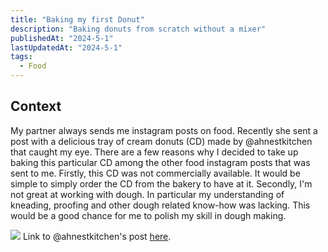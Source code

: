 ```yaml
---
title: "Baking my first Donut"
description: "Baking donuts from scratch without a mixer"
publishedAt: "2024-5-1"
lastUpdatedAt: "2024-5-1"
tags:
  - Food
---
```


## Context

My partner always sends me instagram posts on food. Recently she sent a post with a delicious tray of cream donuts (CD) made by @ahnestkitchen that caught my eye. There are a few reasons why I decided to take up baking this particular CD among the other food instagram posts that was sent to me. Firstly, this CD was not commercially available. It would be simple to simply order the CD from the bakery to have at it. Secondly, I'm not great at working with dough. In particular my understanding of kneading, proofing and other dough related know-how was lacking. This would be a good chance for me to polish my skill in dough making.

![](/img/baking-donuts/ahnestkitchen-donuts.png)
Link to @ahnestkitchen's post [here](https://www.instagram.com/p/C5WZY-NvPVV/?utm_source=ig_web_copy_link&igsh=MzRlODBiNWFlZA==).
